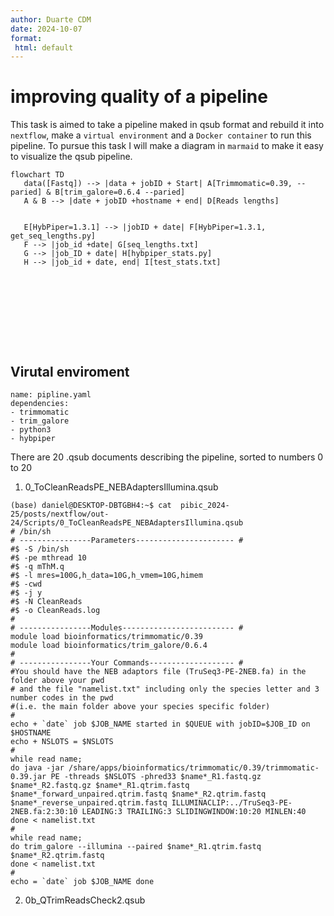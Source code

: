 ```yaml
---
author: Duarte CDM
date: 2024-10-07
format:
 html: default
---
```


# improving quality of a pipeline

This task is aimed to take a pipeline maked in qsub format and rebuild it into `nextflow`, make a `virtual environment` and a `Docker container` to run this pipeline. To pursue this task I will make a diagram in `marmaid` to make it easy to visualize the qsub pipeline.

````mermaid
flowchart TD
   data([Fastq]) --> |data + jobID + Start| A[Trimmomatic=0.39, --paried] & B[trim_galore=0.6.4 --paried] 
   A & B --> |date + jobID +hostname + end| D[Reads lengths]


   E[HybPiper=1.3.1] --> |jobID + date| F[HybPiper=1.3.1, get_seq_lengths.py] 
   F --> |job_id +date| G[seq_lengths.txt]
   G --> |job_ID + date| H[hybpiper_stats.py] 
   H --> |job_id + date, end| I[test_stats.txt]
   

   

   





````

## Virutal enviroment

````
name: pipline.yaml
dependencies:
- trimmomatic
- trim_galore
- python3
- hybpiper

````
There are 20 .qsub documents describing the pipeline, sorted to numbers 0 to 20

1. 0_ToCleanReadsPE_NEBAdaptersIllumina.qsub

````
(base) daniel@DESKTOP-DBTGBH4:~$ cat  pibic_2024-25/posts/nextflow/out-24/Scripts/0_ToCleanReadsPE_NEBAdaptersIllumina.qsub
# /bin/sh
# ----------------Parameters---------------------- #
#$ -S /bin/sh
#$ -pe mthread 10
#$ -q mThM.q
#$ -l mres=100G,h_data=10G,h_vmem=10G,himem
#$ -cwd
#$ -j y
#$ -N CleanReads
#$ -o CleanReads.log
#
# ----------------Modules------------------------- #
module load bioinformatics/trimmomatic/0.39
module load bioinformatics/trim_galore/0.6.4
#
# ----------------Your Commands------------------- #
#You should have the NEB adaptors file (TruSeq3-PE-2NEB.fa) in the folder above your pwd
# and the file "namelist.txt" including only the species letter and 3 number codes in the pwd
#(i.e. the main folder above your species specific folder)
#
echo + `date` job $JOB_NAME started in $QUEUE with jobID=$JOB_ID on $HOSTNAME
echo + NSLOTS = $NSLOTS
#
while read name; 
do java -jar /share/apps/bioinformatics/trimmomatic/0.39/trimmomatic-0.39.jar PE -threads $NSLOTS -phred33 $name*_R1.fastq.gz $name*_R2.fastq.gz $name*_R1.qtrim.fastq $name*_forward_unpaired.qtrim.fastq $name*_R2.qtrim.fastq $name*_reverse_unpaired.qtrim.fastq ILLUMINACLIP:../TruSeq3-PE-2NEB.fa:2:30:10 LEADING:3 TRAILING:3 SLIDINGWINDOW:10:20 MINLEN:40
done < namelist.txt
#
while read name;
do trim_galore --illumina --paired $name*_R1.qtrim.fastq $name*_R2.qtrim.fastq
done < namelist.txt
#
echo = `date` job $JOB_NAME done

````

2. 0b_QTrimReadsCheck2.qsub


